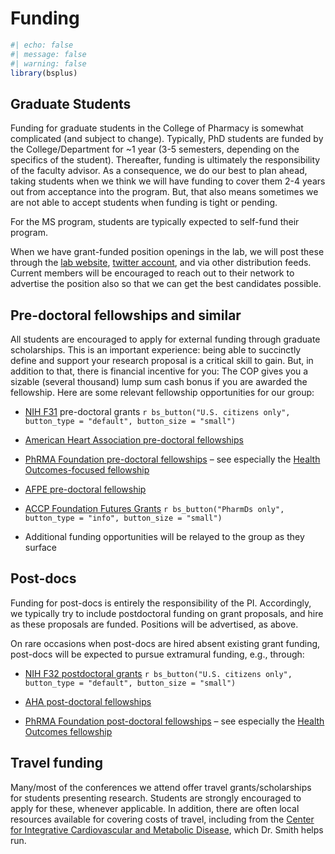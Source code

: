 # Funding {#sec-funding}

```r
#| echo: false
#| message: false
#| warning: false
library(bsplus)
```

## Graduate Students

Funding for graduate students in the College of Pharmacy is somewhat complicated (and subject to change). Typically, PhD students are funded by the College/Department for \~1 year (3-5 semesters, depending on the specifics of the student). Thereafter, funding is ultimately the responsibility of the faculty advisor. As a consequence, we do our best to plan ahead, taking students when we think we will have funding to cover them 2-4 years out from acceptance into the program. But, that also means sometimes we are not able to accept students when funding is tight or pending.

For the MS program, students are typically expected to self-fund their program.

When we have grant-funded position openings in the lab, we will post these through the [lab website](https://cvmedlab.org/), [twitter account](https://twitter.com/CVmedLab/), and via other distribution feeds. Current members will be encouraged to reach out to their network to advertise the position also so that we can get the best candidates possible.

## Pre-doctoral fellowships and similar {.unnumbered}

All students are encouraged to apply for external funding through graduate scholarships. This is an important experience: being able to succinctly define and support your research proposal is a critical skill to gain. But, in addition to that, there is financial incentive for you: The COP gives you a sizable (several thousand) lump sum cash bonus if you are awarded the fellowship. Here are some relevant fellowship opportunities for our group:

-   [NIH F31](https://researchtraining.nih.gov/programs/fellowships/F31) pre-doctoral grants `r bs_button("U.S. citizens only", button_type = "default", button_size = "small")`

<!-- -   [NIH F31 diversity supplement](https://researchtraining.nih.gov/programs/fellowships/F31-diversity) pre-doctoral grants `r bs_button("U.S. citizens only", button_type = "default", button_size = "small")` -->
-   [American Heart Association pre-doctoral fellowships](https://professional.heart.org/en/research-programs/application-information/predoctoral-fellowship)

-   [PhRMA Foundation pre-doctoral fellowships](https://www.phrmafoundation.org/awards/pre-doctoral-fellowship-awards/) -- see especially the [Health Outcomes-focused fellowship](https://www.phrmafoundation.org/awards/pre-doctoral-fellowship-awards/value-assessment-health-outcomes/)

-   [AFPE pre-doctoral fellowship](https://afpepharm.org/index.php/pre-doctoral-fellowships/)

-   [ACCP Foundation Futures Grants](https://www.accpfoundation.org/futures/) `r bs_button("PharmDs only", button_type = "info", button_size = "small")`

-   Additional funding opportunities will be relayed to the group as they surface

## Post-docs

Funding for post-docs is entirely the responsibility of the PI. Accordingly, we typically try to include postdoctoral funding on grant proposals, and hire as these proposals are funded. Positions will be advertised, as above. 

On rare occasions when post-docs are hired absent existing grant funding, post-docs will be expected to pursue extramural funding, e.g., through: 

-   [NIH F32 postdoctoral grants](https://researchtraining.nih.gov/programs/fellowships/F32) `r bs_button("U.S. citizens only", button_type = "default", button_size = "small")`

-   [AHA post-doctoral fellowships](https://professional.heart.org/en/research-programs/application-information/postdoctoral-fellowship)

-   [PhRMA Foundation post-doctoral fellowships](https://www.phrmafoundation.org/awards/post-doctoral-fellowships/) -- see especially the [Health Outcomes fellowship](https://www.phrmafoundation.org/awards/post-doctoral-fellowships/value-assessment-health-outcomes/)

## Travel funding

Many/most of the conferences we attend offer travel grants/scholarships for students presenting research. Students are strongly encouraged to apply for these, whenever applicable. In addition, there are often local resources available for covering costs of travel, including from the [Center for Integrative Cardiovascular and Metabolic Disease](http://cicmd.center.ufl.edu/resources-2/cicmd-travel-awards-forms/), which Dr. Smith helps run.
